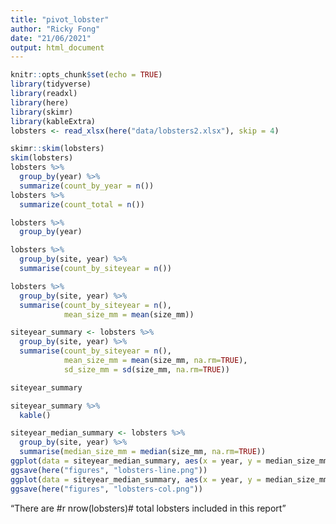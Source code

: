 ```yaml
---
title: "pivot_lobster"
author: "Ricky Fong"
date: "21/06/2021"
output: html_document
---
```


```r
knitr::opts_chunk$set(echo = TRUE)
library(tidyverse)
library(readxl)
library(here)
library(skimr)
library(kableExtra)
lobsters <- read_xlsx(here("data/lobsters2.xlsx"), skip = 4)
```

```r
skimr::skim(lobsters)
skim(lobsters)
lobsters %>% 
  group_by(year) %>% 
  summarize(count_by_year = n())
lobsters %>%
  summarize(count_total = n())

lobsters %>%
  group_by(year)

lobsters %>%
  group_by(site, year) %>%
  summarise(count_by_siteyear = n())

lobsters %>%
  group_by(site, year) %>%
  summarise(count_by_siteyear = n(),
            mean_size_mm = mean(size_mm))

siteyear_summary <- lobsters %>%
  group_by(site, year) %>%
  summarise(count_by_siteyear = n(),
            mean_size_mm = mean(size_mm, na.rm=TRUE),
            sd_size_mm = sd(size_mm, na.rm=TRUE))

siteyear_summary

siteyear_summary %>%
  kable()

siteyear_median_summary <- lobsters %>%
  group_by(site, year) %>%
  summarise(median_size_mm = median(size_mm, na.rm=TRUE))
ggplot(data = siteyear_median_summary, aes(x = year, y = median_size_mm, color = site)) + geom_line()
ggsave(here("figures", "lobsters-line.png"))
ggplot(data = siteyear_median_summary, aes(x = year, y = median_size_mm)) + geom_col() + facet_wrap(~site)
ggsave(here("figures", "lobsters-col.png"))
```

"There are #r nrow(lobsters)# total lobsters included in this report"

